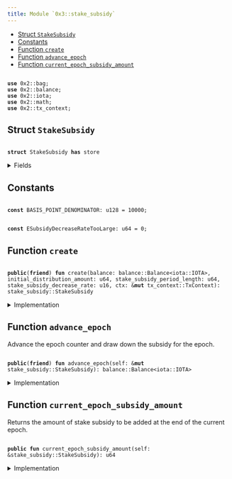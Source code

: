 ```yaml
---
title: Module `0x3::stake_subsidy`
---
```


<Link id="0x3_stake_subsidy"/>


-  [Struct `StakeSubsidy`](#0x3_stake_subsidy_StakeSubsidy)
-  [Constants](#@Constants_0)
-  [Function `create`](#0x3_stake_subsidy_create)
-  [Function `advance_epoch`](#0x3_stake_subsidy_advance_epoch)
-  [Function `current_epoch_subsidy_amount`](#0x3_stake_subsidy_current_epoch_subsidy_amount)


<pre><code>
<b>use</b> <Link href="../iota-framework/bag#0x2_bag">0x2::bag</Link>;
<b>use</b> <Link href="../iota-framework/balance#0x2_balance">0x2::balance</Link>;
<b>use</b> <Link href="../iota-framework/iota#0x2_iota">0x2::iota</Link>;
<b>use</b> <Link href="../iota-framework/math#0x2_math">0x2::math</Link>;
<b>use</b> <Link href="../iota-framework/tx_context#0x2_tx_context">0x2::tx_context</Link>;
</code></pre>



<Link id="0x3_stake_subsidy_StakeSubsidy"></Link>

## Struct `StakeSubsidy`



<pre><code>
<b>struct</b> <Link href="stake_subsidy#0x3_stake_subsidy_StakeSubsidy">StakeSubsidy</Link> <b>has</b> store
</code></pre>



<details>
<summary>Fields</summary>


<dl>
<dt>
<code>
<Link href="../iota-framework/balance#0x2_balance">balance</Link>: <Link href="../iota-framework/balance#0x2_balance_Balance">balance::Balance</Link>&lt;<Link href="../iota-framework/iota#0x2_iota_IOTA">iota::IOTA</Link>&gt;</code>
</dt>
<dd>
 Balance of IOTA set aside for stake subsidies that will be drawn down over time.
</dd>
<dt>
<code>
distribution_counter: u64</code>
</dt>
<dd>
 Count of the number of times stake subsidies have been distributed.
</dd>
<dt>
<code>
current_distribution_amount: u64</code>
</dt>
<dd>
 The amount of stake subsidy to be drawn down per distribution.
 This amount decays and decreases over time.
</dd>
<dt>
<code>
stake_subsidy_period_length: u64</code>
</dt>
<dd>
 Number of distributions to occur before the distribution amount decays.
</dd>
<dt>
<code>
stake_subsidy_decrease_rate: u16</code>
</dt>
<dd>
 The rate at which the distribution amount decays at the end of each
 period. Expressed in basis points.
</dd>
<dt>
<code>
extra_fields: <Link href="../iota-framework/bag#0x2_bag_Bag">bag::Bag</Link></code>
</dt>
<dd>
 Any extra fields that's not defined statically.
</dd>
</dl>


</details>

<Link id="@Constants_0"></Link>

## Constants


<Link id="0x3_stake_subsidy_BASIS_POINT_DENOMINATOR"></Link>



<pre><code>
<b>const</b> <Link href="stake_subsidy#0x3_stake_subsidy_BASIS_POINT_DENOMINATOR">BASIS_POINT_DENOMINATOR</Link>: u128 = 10000;
</code></pre>



<Link id="0x3_stake_subsidy_ESubsidyDecreaseRateTooLarge"></Link>



<pre><code>
<b>const</b> <Link href="stake_subsidy#0x3_stake_subsidy_ESubsidyDecreaseRateTooLarge">ESubsidyDecreaseRateTooLarge</Link>: u64 = 0;
</code></pre>



<Link id="0x3_stake_subsidy_create"></Link>

## Function `create`



<pre><code>
<b>public</b>(<b>friend</b>) <b>fun</b> <Link href="stake_subsidy#0x3_stake_subsidy_create">create</Link>(<Link href="../iota-framework/balance#0x2_balance">balance</Link>: <Link href="../iota-framework/balance#0x2_balance_Balance">balance::Balance</Link>&lt;<Link href="../iota-framework/iota#0x2_iota_IOTA">iota::IOTA</Link>&gt;, initial_distribution_amount: u64, stake_subsidy_period_length: u64, stake_subsidy_decrease_rate: u16, ctx: &<b>mut</b> <Link href="../iota-framework/tx_context#0x2_tx_context_TxContext">tx_context::TxContext</Link>): <Link href="stake_subsidy#0x3_stake_subsidy_StakeSubsidy">stake_subsidy::StakeSubsidy</Link>
</code></pre>



<details>
<summary>Implementation</summary>


<pre><code>
<b>public</b>(package) <b>fun</b> <Link href="stake_subsidy#0x3_stake_subsidy_create">create</Link>(
    <Link href="../iota-framework/balance#0x2_balance">balance</Link>: Balance&lt;IOTA&gt;,
    initial_distribution_amount: u64,
    stake_subsidy_period_length: u64,
    stake_subsidy_decrease_rate: u16,
    ctx: &<b>mut</b> TxContext,
): <Link href="stake_subsidy#0x3_stake_subsidy_StakeSubsidy">StakeSubsidy</Link> \{
    // Rate can't be higher than 100%.
    <b>assert</b>!(
        stake_subsidy_decrease_rate &lt;= <Link href="stake_subsidy#0x3_stake_subsidy_BASIS_POINT_DENOMINATOR">BASIS_POINT_DENOMINATOR</Link> <b>as</b> u16,
        <Link href="stake_subsidy#0x3_stake_subsidy_ESubsidyDecreaseRateTooLarge">ESubsidyDecreaseRateTooLarge</Link>,
    );

    <Link href="stake_subsidy#0x3_stake_subsidy_StakeSubsidy">StakeSubsidy</Link> \{
        <Link href="../iota-framework/balance#0x2_balance">balance</Link>,
        distribution_counter: 0,
        current_distribution_amount: initial_distribution_amount,
        stake_subsidy_period_length,
        stake_subsidy_decrease_rate,
        extra_fields: <Link href="../iota-framework/bag#0x2_bag_new">bag::new</Link>(ctx),
    }
}
</code></pre>



</details>

<Link id="0x3_stake_subsidy_advance_epoch"></Link>

## Function `advance_epoch`

Advance the epoch counter and draw down the subsidy for the epoch.


<pre><code>
<b>public</b>(<b>friend</b>) <b>fun</b> <Link href="stake_subsidy#0x3_stake_subsidy_advance_epoch">advance_epoch</Link>(self: &<b>mut</b> <Link href="stake_subsidy#0x3_stake_subsidy_StakeSubsidy">stake_subsidy::StakeSubsidy</Link>): <Link href="../iota-framework/balance#0x2_balance_Balance">balance::Balance</Link>&lt;<Link href="../iota-framework/iota#0x2_iota_IOTA">iota::IOTA</Link>&gt;
</code></pre>



<details>
<summary>Implementation</summary>


<pre><code>
<b>public</b>(package) <b>fun</b> <Link href="stake_subsidy#0x3_stake_subsidy_advance_epoch">advance_epoch</Link>(self: &<b>mut</b> <Link href="stake_subsidy#0x3_stake_subsidy_StakeSubsidy">StakeSubsidy</Link>): Balance&lt;IOTA&gt; \{
    // Take the minimum of the reward amount and the remaining <Link href="../iota-framework/balance#0x2_balance">balance</Link> in
    // order <b>to</b> ensure we don't overdraft the remaining stake subsidy
    // <Link href="../iota-framework/balance#0x2_balance">balance</Link>
    <b>let</b> to_withdraw = <Link href="../iota-framework/math#0x2_math_min">math::min</Link>(self.current_distribution_amount, self.<Link href="../iota-framework/balance#0x2_balance">balance</Link>.value());

    // Drawn down the subsidy for this epoch.
    <b>let</b> <Link href="stake_subsidy#0x3_stake_subsidy">stake_subsidy</Link> = self.<Link href="../iota-framework/balance#0x2_balance">balance</Link>.split(to_withdraw);

    self.distribution_counter = self.distribution_counter + 1;

    // Decrease the subsidy amount only when the current period ends.
    <b>if</b> (self.distribution_counter % self.stake_subsidy_period_length == 0) \{
        <b>let</b> decrease_amount = self.current_distribution_amount <b>as</b> u128
            * (self.stake_subsidy_decrease_rate <b>as</b> u128) / <Link href="stake_subsidy#0x3_stake_subsidy_BASIS_POINT_DENOMINATOR">BASIS_POINT_DENOMINATOR</Link>;
        self.current_distribution_amount = self.current_distribution_amount - (decrease_amount <b>as</b> u64)
    };

    <Link href="stake_subsidy#0x3_stake_subsidy">stake_subsidy</Link>
}
</code></pre>



</details>

<Link id="0x3_stake_subsidy_current_epoch_subsidy_amount"></Link>

## Function `current_epoch_subsidy_amount`

Returns the amount of stake subsidy to be added at the end of the current epoch.


<pre><code>
<b>public</b> <b>fun</b> <Link href="stake_subsidy#0x3_stake_subsidy_current_epoch_subsidy_amount">current_epoch_subsidy_amount</Link>(self: &<Link href="stake_subsidy#0x3_stake_subsidy_StakeSubsidy">stake_subsidy::StakeSubsidy</Link>): u64
</code></pre>



<details>
<summary>Implementation</summary>


<pre><code>
<b>public</b> <b>fun</b> <Link href="stake_subsidy#0x3_stake_subsidy_current_epoch_subsidy_amount">current_epoch_subsidy_amount</Link>(self: &<Link href="stake_subsidy#0x3_stake_subsidy_StakeSubsidy">StakeSubsidy</Link>): u64 \{
    <Link href="../iota-framework/math#0x2_math_min">math::min</Link>(self.current_distribution_amount, self.<Link href="../iota-framework/balance#0x2_balance">balance</Link>.value())
}
</code></pre>



</details>
